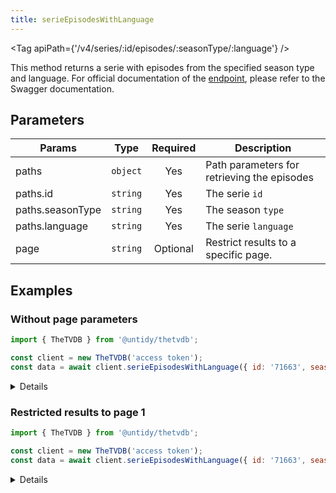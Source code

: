```yaml
---
title: serieEpisodesWithLanguage
---
```



<Tag apiPath={'/v4/series/:id/episodes/:seasonType/:language'} />

This method returns a serie with episodes from the specified season type and language. For official documentation of the
[endpoint](https://thetvdb.github.io/v4-api/#/Series/getSeriesSeasonEpisodesTranslated), please refer to the Swagger
documentation.

## Parameters

| Params           | Type     | Required | Description                                 |
| ---------------- | -------- | :------: | ------------------------------------------- |
| paths            | `object` |   Yes    | Path parameters for retrieving the episodes |
| paths.id         | `string` |   Yes    | The serie `id`                              |
| paths.seasonType | `string` |   Yes    | The season `type`                           |
| paths.language   | `string` |   Yes    | The serie `language`                        |
| page             | `string` | Optional | Restrict results to a specific page.        |

## Examples

### Without page parameters

```js {4}
import { TheTVDB } from '@untidy/thetvdb';

const client = new TheTVDB('access token');
const data = await client.serieEpisodesWithLanguage({ id: '71663', seasonType: 'official', language: 'eng' });
```

<Details>

```js
{
  status: 'success',
  data: {
    id: 71663,
    name: 'The Simpsons',
    episodes: [
      {
        id: 4350173,
        seriesId: 71663,
        name: 'Good Night',
        aired: '1987-04-19',
        // ...
      },
      // ...
    ],
    // ...
  },
  links: {
    prev: null,
    self: 'https://api4.thetvdb.com/v4/series/71663/episodes/official/eng?page=0',
    next: 'https://api4.thetvdb.com/v4/series/71663/episodes/official/eng?page=1',
    total_items: 827,
    page_size: 500,
  },
};
```

</Details>

### Restricted results to page 1

```js {4}
import { TheTVDB } from '@untidy/thetvdb';

const client = new TheTVDB('access token');
const data = await client.serieEpisodesWithLanguage({ id: '71663', seasonType: 'official', language: 'spa' }, '1');
```

<Details>

```js
{
  status: 'success',
  data: {
    id: 71663,
    name: 'The Simpsons',
    slug: 'the-simpsons',
    episodes: [
      {
        id: 420653,
        seriesId: 71663,
        name: 'En el nombre del abuelo',
        aired: '2009-03-22',
        runtime: 25,
        // ...
      },
      // ...
    ],
    // ...
  },
  links: {
    prev: 'https://api4.thetvdb.com/v4/series/71663/episodes/official/spa?page=0',
    self: 'https://api4.thetvdb.com/v4/series/71663/episodes/official/spa?page=1',
    next: null,
    total_items: 827,
    page_size: 500,
  },
};

```

</Details>
